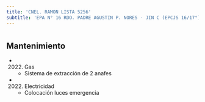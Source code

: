 ```yaml
---
title: 'CNEL. RAMON LISTA 5256'
subtitle: 'EPA N° 16 RDO. PADRE AGUSTIN P. NORES - JIN C (EPCJS 16/17°) LOLA MORA [S] - EPC N° 16 RDO. PADRE AGUSTIN P. NORES'
---
```


#


## Mantenimiento

*  (2022) Gas 
    + Sistema de extracción de 2 anafes

*  (2022) Electricidad 
    + Colocación luces emergencia



